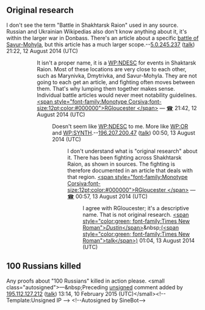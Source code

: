 <article id="43491094" title=Talk:Battle in Shakhtarsk Raion>
	<talkpage id="43491094" title="Talk:Battle in Shakhtarsk Raion">
{{talkheader}}
{{WikiProjectBannerShell|1=
{{WikiProject Military History|class=Start
|B1 &lt;!-- Referencing and citations --&gt; = n
|B2 &lt;!-- Coverage and accuracy --&gt; =n
|B3 &lt;!-- Structure --&gt; = y
|B4 &lt;!-- Grammar and style --&gt; = n
|B5 &lt;!-- Supporting materials --&gt; = y
|Russian=y}}
{{WikiProject Russia|class=Start|importance=Mid}}
{{WikiProject Ukraine|class=Start|importance=Mid}}
}}
{{Ds/talk notice|topic=e-e|style=long}}
{{UKROM}}

== Original research ==
I don't see the term &quot;Battle in Shakhtarsk Raion&quot; used in any source. Russian and Ukrainian Wikipedias also don't know anything about it, it's within the larger war in Donbass. There's an article about a specific [[:ru:Бои за Саур-Могилу (2014)|battle of Savur-Mohyla]], but this article has a much larger scope.--[[Special:Contributions/5.0.245.237|5.0.245.237]] ([[User talk:5.0.245.237|talk]]) 21:22, 12 August 2014 (UTC)
::It isn't a proper name, it is a [[WP:NDESC]] for events in Shaktarsk Raion. Most of these locations are very close to each other, such as Marynivka, Dmytrivka, and Savur-Mohyla. They are not going to each get an article, and fighting often moves between them. That's why lumping them together makes sense. Individual battle articles would never meet notability guidelines. [[User:RGloucester|&lt;span style=&quot;font-family:Monotype Corsiva;font-size:12pt;color:#000000&quot;&gt;RGloucester &lt;/span&gt;]] — [[User talk:RGloucester|☎]] 21:42, 12 August 2014 (UTC)
:::Doesn't seem like [[WP:NDESC]] to me. More like [[WP:OR]] and [[WP:SYNTH]].--[[Special:Contributions/196.207.200.47|196.207.200.47]] ([[User talk:196.207.200.47|talk]]) 00:50, 13 August 2014 (UTC)
::::I don't understand what is &quot;original research&quot; about it. There has been fighting across Shakhtarsk Raion, as shown in sources. The fighting is therefore documented in an article that deals with that region. [[User:RGloucester|&lt;span style=&quot;font-family:Monotype Corsiva;font-size:12pt;color:#000000&quot;&gt;RGloucester &lt;/span&gt;]] — [[User talk:RGloucester|☎]] 00:57, 13 August 2014 (UTC)
:::::I agree with RGloucester; it's a descriptive name. That is not original research. [[User:Dustin V. S.|&lt;span style=&quot;color:green; font-family:Times New Roman&quot;&gt;''Dustin''&lt;/span&gt;]]&amp;nbsp;[[User talk:Dustin V. S.|(&lt;span style=&quot;color:green; font-family:Times New Roman&quot;&gt;talk&lt;/span&gt;)]] 01:04, 13 August 2014 (UTC)

==100 Russians killed==
Any proofs about &quot;100 Russians&quot; killed in action please.  &lt;small class=&quot;autosigned&quot;&gt;—&amp;nbsp;Preceding [[Wikipedia:Signatures|unsigned]] comment added by [[Special:Contributions/195.112.127.212|195.112.127.212]] ([[User talk:195.112.127.212|talk]]) 13:14, 10 February 2015 (UTC)&lt;/small&gt;&lt;!-- Template:Unsigned IP --&gt; &lt;!--Autosigned by SineBot--&gt;
	</talkpage>
</article>